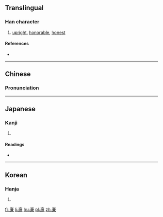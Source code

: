 {{also|廉}}
==Translingual==

===Han character===
{{Han char|rn=8|rad=亠|as=11|sn=13|four=|canj=卜竹X金 (YHXC)|ids=⿱[[亠]]⿰[[丿]][[兼]]}}

# [[upright]], [[honorable]], [[honest]]

====References====
* {{Han ref|kx=0089.201|hdz=10291.081|uh=4EB7|ud=20151}}

----

==Chinese==
{{zh-hanzi-box|[[亷]]}}

===Pronunciation===
{{zh-pron
|m=lián
|c=lim4
|mc=
|oc=
|ma=
|cat=a
}}

----

==Japanese==

===Kanji===
{{ja-kanji|grade=|rs=亠11}}

# {{defn|lang=ja|sort=亠11}}

====Readings====
* {{ja-readings|on=[[れん]] (ren)|kun=[[かど]] (kado), [[やすい]] (yasui)}}

----

==Korean==

===Hanja===
{{ko-hanja|hangeul=렴|rv=ryeom|mr=ryŏm}}

# {{defn|lang=ko|sort=亠11}}

[[fr:亷]]
[[li:亷]]
[[hu:亷]]
[[pl:亷]]
[[zh:亷]]